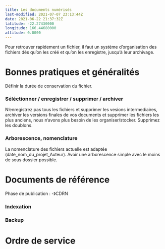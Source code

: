 ```yaml
---
title: Les documents numérisés
last-modified: 2021-07-07 23:13:44Z
date: 2021-06-22 21:37:32Z
latitude: -22.27430000
longitude: 166.44680000
altitude: 0.0000
---
```


Pour retrouver rapidement un fichier, il faut un système d'organisation des  fichiers dès qu'on les créé et qu'on les enregistre, jusqu'à leur archivage.


# Bonnes pratiques et généralités

Définir la durée de conservation du fichier.

### Séléctionner / enregistrer / supprimer / archiver
N'enregistrez pas tous les fichiers et supprimer les vesions intermediaires, archiver les versions finales de vos documents et supprimer les fichiers les plus anciens, nous n'avons plus besoin de les organiser/stocker. 
Supprimez les doublons.


### Arborescence, nomenclature
La nomenclature des fichiers actuelle est adaptée (date_nom_du_projet_Auteur).
Avoir une arborescence simple avec le moins de sous dossier possible.


# Documents de référence 

Phase de publication :
-》CDRN 

### Indexation

### Backup


# Ordre de service




